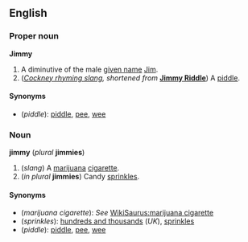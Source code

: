 ==English==
===Proper noun===
'''Jimmy'''

#A diminutive of the male [[given name]] [[Jim]].
#(''[[Cockney rhyming slang]], shortened from'' '''[[Jimmy Riddle]]''') A [[piddle]].

====Synonyms====
*(''piddle''): [[piddle]], [[pee]], [[wee]]

===Noun===
'''jimmy''' (''plural'' '''jimmies''')

#(''slang'') A [[marijuana]] [[cigarette]].
#(''in plural'' '''jimmies''') Candy [[sprinkle]]s.

====Synonyms====
*(''marijuana cigarette''): ''See'' [[WikiSaurus:marijuana cigarette]]
*(''sprinkles''): [[hundreds and thousands]] (''UK''), [[sprinkles]]
*(''piddle''): [[piddle]], [[pee]], [[wee]]